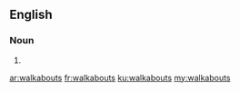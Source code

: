 ==English==

===Noun===
{{head|en|plural}}

# {{plural of|walkabout|lang=en|nocat=1}}

[[ar:walkabouts]]
[[fr:walkabouts]]
[[ku:walkabouts]]
[[my:walkabouts]]